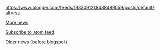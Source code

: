 <rss number=1 title="off" text>https://www.blogger.com/feeds/1933091218488489059/posts/default?alt=rss</rss>

[https://xmms2-news.blogspot.com/ More news]

[https://xmms2-news.blogspot.com/feeds/posts/default Subscribe to atom feed]

[[Template:OLDNews|Older news (before blogspot)]]